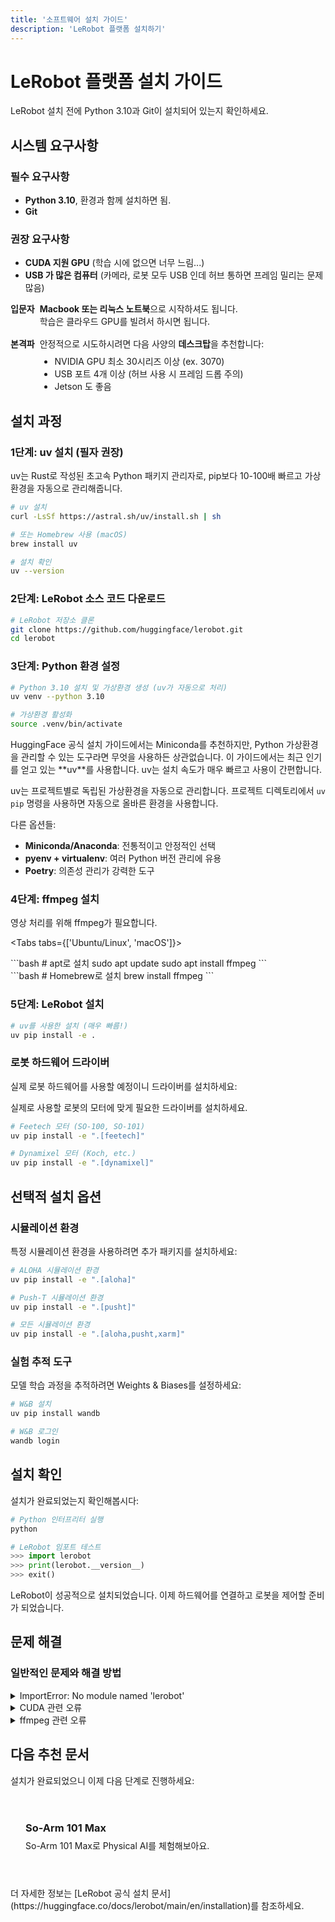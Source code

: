 ```yaml
---
title: '소프트웨어 설치 가이드'
description: 'LeRobot 플랫폼 설치하기'
---
```



# LeRobot 플랫폼 설치 가이드

<Callout type="warning" title="시작하기 전에">
  LeRobot 설치 전에 Python 3.10과 Git이 설치되어 있는지 확인하세요.
</Callout>

## 시스템 요구사항

### 필수 요구사항
- **Python 3.10**, 환경과 함께 설치하면 됨.
- **Git**

### 권장 요구사항
- **CUDA 지원 GPU** (학습 시에 없으면 너무 느림...)
- **USB 가 많은 컴퓨터** (카메라, 로봇 모두 USB 인데 허브 통하면 프레임 밀리는 문제 많음)

<Callout type="tip" title="필자의 추천 시스템 구성">
  <div style="display: flex; flex-direction: column; gap: 1rem;">
    <div style="display: flex; align-items: flex-start; gap: 0.5rem;">
      <span style="color: var(--color-green); font-weight: bold;">입문자</span>
      <div>
        <strong>Macbook 또는 리눅스 노트북</strong>으로 시작하셔도 됩니다.<br/>
        학습은 클라우드 GPU를 빌려서 하시면 됩니다.
      </div>
    </div>
    <div style="display: flex; align-items: flex-start; gap: 0.5rem;">
      <span style="color: var(--color-orange); font-weight: bold;">본격파</span>
      <div>
        안정적으로 시도하시려면 다음 사양의 <strong>데스크탑</strong>을 추천합니다:
        <ul style="margin-top: 0.5rem; margin-bottom: 0;">
          <li>NVIDIA GPU 최소 30시리즈 이상 (ex. 3070)</li>
          <li>USB 포트 4개 이상 (허브 사용 시 프레임 드롭 주의)</li>
          <li>Jetson 도 좋음</li>
        </ul>
      </div>
    </div>
  </div>
</Callout>


## 설치 과정


### 1단계: uv 설치 (필자 권장)

uv는 Rust로 작성된 초고속 Python 패키지 관리자로, pip보다 10-100배 빠르고 가상환경을 자동으로 관리해줍니다.

```bash
# uv 설치
curl -LsSf https://astral.sh/uv/install.sh | sh

# 또는 Homebrew 사용 (macOS)
brew install uv

# 설치 확인
uv --version
```

### 2단계: LeRobot 소스 코드 다운로드

```bash
# LeRobot 저장소 클론
git clone https://github.com/huggingface/lerobot.git
cd lerobot
```

### 3단계: Python 환경 설정

```bash
# Python 3.10 설치 및 가상환경 생성 (uv가 자동으로 처리)
uv venv --python 3.10

# 가상환경 활성화
source .venv/bin/activate
```

<Callout type="info" title="Python 환경 관리 도구에 대해">
  HuggingFace 공식 설치 가이드에서는 Miniconda를 추천하지만, Python 가상환경을 관리할 수 있는 도구라면 무엇을 사용하든 상관없습니다. 
  이 가이드에서는 최근 인기를 얻고 있는 **uv**를 사용합니다. uv는 설치 속도가 매우 빠르고 사용이 간편합니다.

  uv는 프로젝트별로 독립된 가상환경을 자동으로 관리합니다. 프로젝트 디렉토리에서 `uv pip` 명령을 사용하면 자동으로 올바른 환경을 사용합니다.

  다른 옵션들:
  - **Miniconda/Anaconda**: 전통적이고 안정적인 선택
  - **pyenv + virtualenv**: 여러 Python 버전 관리에 유용
  - **Poetry**: 의존성 관리가 강력한 도구
</Callout>


### 4단계: ffmpeg 설치

영상 처리를 위해 ffmpeg가 필요합니다.

<Tabs tabs={['Ubuntu/Linux', 'macOS']}>
  <div class="tab-panel">
    ```bash
    # apt로 설치
    sudo apt update
    sudo apt install ffmpeg
    ```
  </div>
  <div class="tab-panel">
    ```bash
    # Homebrew로 설치
    brew install ffmpeg
    ```
  </div>
</Tabs>

### 5단계: LeRobot 설치

```bash
# uv를 사용한 설치 (매우 빠름!)
uv pip install -e .
```

### 로봇 하드웨어 드라이버

실제 로봇 하드웨어를 사용할 예정이니 드라이버를 설치하세요:

실제로 사용할 로봇의 모터에 맞게 필요한 드라이버를 설치하세요.

```bash
# Feetech 모터 (SO-100, SO-101)
uv pip install -e ".[feetech]"

# Dynamixel 모터 (Koch, etc.)
uv pip install -e ".[dynamixel]"
```


## 선택적 설치 옵션

### 시뮬레이션 환경

특정 시뮬레이션 환경을 사용하려면 추가 패키지를 설치하세요:

```bash
# ALOHA 시뮬레이션 환경
uv pip install -e ".[aloha]"

# Push-T 시뮬레이션 환경
uv pip install -e ".[pusht]"

# 모든 시뮬레이션 환경
uv pip install -e ".[aloha,pusht,xarm]"
```


### 실험 추적 도구

모델 학습 과정을 추적하려면 Weights & Biases를 설정하세요:

```bash
# W&B 설치
uv pip install wandb

# W&B 로그인
wandb login
```

## 설치 확인

설치가 완료되었는지 확인해봅시다:

```python
# Python 인터프리터 실행
python

# LeRobot 임포트 테스트
>>> import lerobot
>>> print(lerobot.__version__)
>>> exit()
```

<Callout type="success" title="설치 완료!">
  LeRobot이 성공적으로 설치되었습니다. 이제 하드웨어를 연결하고 로봇을 제어할 준비가 되었습니다.
</Callout>

## 문제 해결

### 일반적인 문제와 해결 방법

<details>
<summary>ImportError: No module named 'lerobot'</summary>

LeRobot이 제대로 설치되지 않았습니다. 다음을 확인하세요:
- 가상환경이 활성화되었는지 확인 (`source .venv/bin/activate`)
- `uv pip install -e .` 명령을 lerobot 폴더 내에서 실행했는지 확인

</details>

<details>
<summary>CUDA 관련 오류</summary>

GPU를 사용하려면 CUDA와 PyTorch가 올바르게 설치되어야 합니다:
```bash
# CUDA 버전 확인
nvidia-smi
```
CUDA 가 정상적으로 설치되어 있지 않다면, CUDA 셋업부터... 다시 하셔야 합니다. 

</details>

<details>
<summary>ffmpeg 관련 오류</summary>

ffmpeg가 올바르게 설치되지 않았을 수 있습니다:
```bash
# ffmpeg 버전 확인
ffmpeg -version

# 시스템 패키지 매니저로 재설치
# macOS: brew reinstall ffmpeg
# Linux: sudo apt reinstall ffmpeg
```

</details>

## 다음 추천 문서

설치가 완료되었으니 이제 다음 단계로 진행하세요:

<div style="display: grid; grid-template-columns: repeat(auto-fit, minmax(250px, 1fr)); gap: 1rem; margin: 2rem 0;">
  <a href="/lerobot/docs/physical-ai/lerobot/so-arm" style="padding: 1.5rem; background: var(--color-surface); border: 1px solid var(--color-border); border-radius: var(--radius-lg); text-decoration: none; transition: all var(--transition-base);">
    <h3 style="margin: 0 0 0.5rem 0; color: var(--color-accent);"><i class="fas fa-gamepad"></i> So-Arm 101 Max</h3>
    <p style="margin: 0; color: var(--color-text-secondary); font-size: var(--text-sm);">So-Arm 101 Max로 Physical AI를 체험해보아요.</p>
  </a>
</div>

<Callout type="info" title="추가 리소스">
  더 자세한 정보는 [LeRobot 공식 설치 문서](https://huggingface.co/docs/lerobot/main/en/installation)를 참조하세요.
</Callout>

